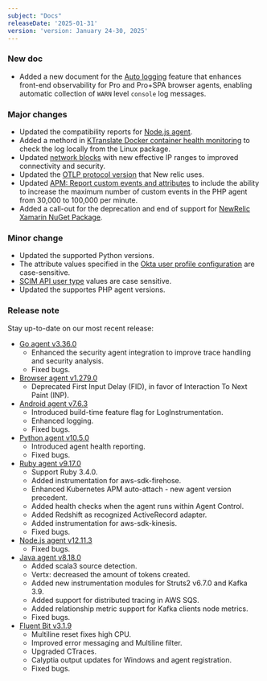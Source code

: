 ```yaml
---
subject: "Docs"
releaseDate: '2025-01-31'
version: 'version: January 24-30, 2025'
---
```


### New doc
* Added a new document for the [Auto logging](/docs/browser/browser-monitoring/browser-pro-features/auto-logging) feature that enhances front-end observability for Pro and Pro+SPA browser agents, enabling automatic collection of `WARN` level `console` log messages.

### Major changes

* Updated the compatibility reports for [Node.js agent](/docs/apm/agents/nodejs-agent/getting-started/compatibility-requirements-nodejs-agent/).
* Added a methord in [KTranslate Docker container health monitoring](/docs/network-performance-monitoring/advanced/ktranslate-container-health) to check the log locally from the Linux package.
* Updated [network blocks](/docs/new-relic-solutions/get-started/networks/) with new effective IP ranges to improved connectivity and security.
* Updated the [OTLP protocol version](/docs/opentelemetry/best-practices/opentelemetry-otlp/#otlp-version-support) that New relic uses.
* Updated [APM: Report custom events and attributes](/docs/data-apis/custom-data/custom-events/apm-report-custom-events-attributes/#php-att) to include the ability to increase the maximum number of custom events in the PHP agent from 30,000 to 100,000 per minute.
* Added a call-out for the deprecation and end of support for [NewRelic Xamarin NuGet Package](/docs/mobile-monitoring/new-relic-mobile-xamarin/monitor-your-xamarin-application/).

### Minor change

* Updated the supported Python versions.
* The attribute values specified in the [Okta user profile configuration](/docs.newrelic.com/docs/accounts/accounts/automated-user-management/okta-scimsso-application-configuration/) are case-sensitive.
* [SCIM API user type](/docs/accounts/accounts/automated-user-management/tutorial-manage-users-groups-scim/#manage-user-type) values are case sensitive.
* Updated the supportes PHP agent versions.

### Release note

Stay up-to-date on our most recent release:

* [Go agent v3.36.0](/docs/release-notes/agent-release-notes/go-release-notes/go-agent-3-36-0/)
    * Enhanced the security agent integration to improve trace handling and security analysis.
    * Fixed bugs.
* [Browser agent v1.279.0](/docs/release-notes/new-relic-browser-release-notes/browser-agent-release-notes/browser-agent-v1.279.0/)
    * Deprecated First Input Delay (FID), in favor of Interaction To Next Paint (INP).
* [Android agent v7.6.3](/docs/release-notes/mobile-release-notes/android-release-notes/android-763/)
    * Introduced build-time feature flag for LogInstrumentation.
    * Enhanced logging.
    * Fixed bugs.
* [Python agent v10.5.0](/docs.newrelic.com/docs/release-notes/agent-release-notes/python-release-notes/python-agent-100500/)
    * Introduced agent health reporting.
    * Fixed bugs.
* [Ruby agent v9.17.0](/docs.newrelic.com/docs/release-notes/agent-release-notes/ruby-release-notes/ruby-agent-9-17-0/)
    * Support Ruby 3.4.0.
    * Added instrumentation for aws-sdk-firehose.
    * Enhanced Kubernetes APM auto-attach - new agent version precedent.
    * Added health checks when the agent runs within Agent Control.
    * Added Redshift as recognized ActiveRecord adapter.
    * Added instrumentation for aws-sdk-kinesis.
    * Fixed bugs.
* [Node.js agent v12.11.3](/docs.newrelic.com/docs/release-notes/agent-release-notes/nodejs-release-notes/node-agent-12-11-3/)
    * Fixed bugs.
* [Java agent v8.18.0](/docs.newrelic.com/docs/release-notes/agent-release-notes/java-release-notes/java-agent-8180/)
    * Added scala3 source detection.
    * Vertx: decreased the amount of tokens created.
    * Added new instrumentation modules for Struts2 v6.7.0 and Kafka 3.9.
    * Added support for distributed tracing in AWS SQS.
    * Added relationship metric support for Kafka clients node metrics.
    * Fixed bugs.
* [Fluent Bit v3.1.9](docs/release-notes/fluentbit-release-notes/fluentbit-24-10-31/)
    * Multiline reset fixes high CPU.
    * Improved error messaging and Multiline filter.
    * Upgraded CTraces.
    * Calyptia output updates for Windows and agent registration.
    * Fixed bugs.